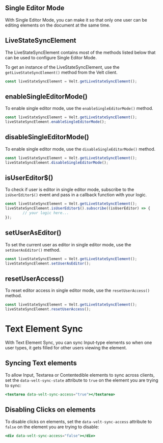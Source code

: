 ## Single Editor Mode

With Single Editor Mode, you can make it so that only one user can be editing elements on the document at the same time.

## LiveStateSyncElement

The LiveStateSyncElement contains most of the methods listed below that can be used to configure Single Editor Mode.

To get an instance of the LiveStateSyncElement, use the `getLiveStateSyncElement()` method from the Velt client.

```jsx
const liveStateSyncElement = Velt.getLiveStateSyncElement();
```


## enableSingleEditorMode()

To enable single editor mode, use the `enableSingleEditorMode()` method.

```jsx
const liveStateSyncElement = Velt.getLiveStateSyncElement();
liveStateSyncElement.enableSingleEditorMode();
```

## disableSingleEditorMode()

To enable single editor mode, use the `disableSingleEditorMode()` method.


```jsx
const liveStateSyncElement = Velt.getLiveStateSyncElement();
liveStateSyncElement.disableSingleEditorMode();
```

## isUserEditor$()

To check if user is editor in single editor mode, subscribe to the `isUserEditor$()` event and pass in a callback function with your logic.

```jsx
const liveStateSyncElement = Velt.getLiveStateSyncElement();
liveStateSyncElement.isUserEditor$().subscribe((isUserEditor) => {
		// your logic here...
});
```

## setUserAsEditor()

To set the current user as editor in single editor mode, use the `setUserAsEditor()` method.

```jsx
const liveStateSyncElement = Velt.getLiveStateSyncElement();
liveStateSyncElement.setUserAsEditor();
```

## resetUserAccess()

To reset editor access in single editor mode, use the `resetUserAccess()` method.

```jsx
const liveStateSyncElement = Velt.getLiveStateSyncElement();
liveStateSyncElement.resetUserAccess();
```


# Text Element Sync

With Text Element Sync, you can sync Input-type elements so when one user types, it gets filled for other users viewing the element.

## Syncing Text elements

To allow Input, Textarea or Contentedible elements to sync across clients, set the `data-velt-sync-state` attribute to `true` on the element you are trying to sync:


```jsx
<textarea data-velt-sync-access="true"></textarea>
```


## Disabling Clicks on elements

To disable clicks on elements, set the `data-velt-sync-access` attribute to `false` on the element you are trying to disable:

```jsx
<div data-velt-sync-access="false"></div>
```

